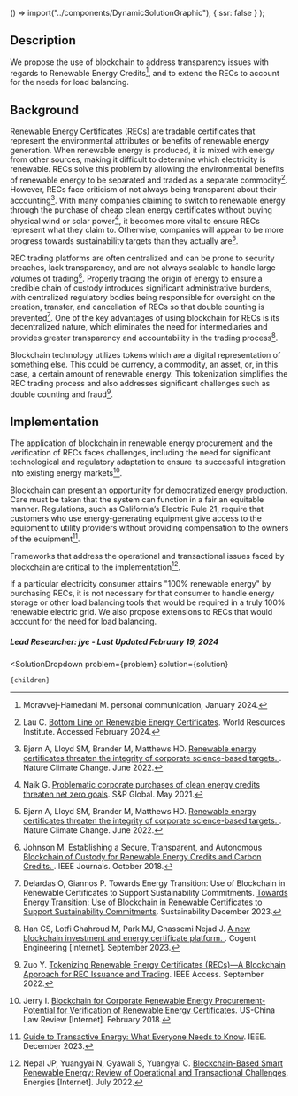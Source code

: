 


  () => import("../components/DynamicSolutionGraphic"),
  { ssr: false }
);


## Description

We propose the use of blockchain to address transparency issues with regards to Renewable Energy Credits[^"11"], and to extend the RECs to account for the needs for load balancing.

## Background


Renewable Energy Certificates (RECs) are tradable certificates that represent the environmental attributes or benefits of renewable energy generation. When renewable energy is produced, it is mixed with energy from other sources, making it difficult to determine which electricity is renewable. RECs solve this problem by allowing the environmental benefits of renewable energy to be separated and traded as a separate commodity[^"4"]. However, RECs face criticism of not always being transparent about their accounting[^"2"]. With many companies claiming to switch to renewable energy through the purchase of cheap clean energy certificates without buying physical wind or solar power[^"3"], it becomes more vital to ensure RECs represent what they claim to. Otherwise, companies will appear to be more progress towards sustainability targets than they actually are[^"2"].



REC trading platforms are often centralized and can be prone to security breaches, lack transparency, and are not always scalable to handle large volumes of trading[^"5"]. Properly tracing the origin of energy to ensure a credible chain of custody introduces significant administrative burdens, with centralized regulatory bodies being responsible for oversight on the creation, transfer, and cancellation of RECs so that double counting is prevented[^"8"].
One of the key advantages of using blockchain for RECs is its decentralized nature, which eliminates the need for intermediaries and provides greater transparency and accountability in the trading process[^"1"].

Blockchain technology utilizes tokens which are a digital representation of something else. This could be currency, a commodity, an asset, or, in this case, a certain amount of renewable energy. This tokenization simplifies the REC trading process and also addresses significant challenges such as double counting and fraud[^"7"].




## Implementation

The application of blockchain in renewable energy procurement and the verification of RECs faces challenges, including the need for significant technological and regulatory adaptation to ensure its successful integration into existing energy markets[^"6"].

Blockchain can present an opportunity for democratized energy production. Care must be taken that the system can function in a fair an equitable manner. Regulations, such as California’s Electric Rule 21, require that customers who use energy-generating equipment give access to the equipment to utility providers without providing compensation to the owners of the equipment[^"9"].

Frameworks that address the operational and transactional issues faced by blockchain are critical to the implementation[^"10"]. 

If a particular electricity consumer attains "100% renewable energy" by purchasing RECs, it is not necessary for that consumer to handle energy storage or other load balancing tools that would be required in a truly 100% renewable electric grid. We also propose extensions to RECs that would account for the need for load balancing.


##### Lead Researcher: jye - Last Updated February 19, 2024

[^"1"]: Han CS, Lotfi Ghahroud M, Park MJ, Ghassemi Nejad J. [A new blockchain investment and energy certificate platform. ](https://www.tandfonline.com/doi/full/10.1080/23311916.2023.2260226). Cogent Engineering [Internet]. September 2023.
[^"2"]: Bjørn A, Lloyd SM, Brander M, Matthews HD. [Renewable energy certificates threaten the integrity of corporate science-based targets. ](https://www.nature.com/articles/s41558-022-01379-5). Nature Climate Change. June 2022.
[^"3"]: Naik G. [Problematic corporate purchases of clean energy credits threaten net zero goals](https://www.spglobal.com/esg/insights/problematic-corporate-purchases-of-clean-energy-credits-threaten-net-zero-goals). S&P Global. May 2021.
[^"4"]: Lau C. [Bottom Line on Renewable Energy Certificates](https://www.wri.org/research/bottom-line-renewable-energy-certificates). World Resources Institute. Accessed February 2024.
[^"5"]: Johnson M. [Establishing a Secure, Transparent, and Autonomous Blockchain of Custody for Renewable Energy Credits and Carbon Credits. ](https://ieeexplore.ieee.org/document/8486626). IEEE Journals. October 2018.
[^"6"]: Jerry I. [Blockchain for Corporate Renewable Energy Procurement-Potential for Verification of Renewable Energy Certificates](https://www.semanticscholar.org/paper/Blockchain-for-Corporate-Renewable-Energy-for-of-Hsiao/2d4f38d9f17ce1aba378759c923239797f6ded8e). US-China Law Review [Internet]. February 2018.
[^"7"]: Zuo Y. [Tokenizing Renewable Energy Certificates (RECs)—A Blockchain Approach for REC Issuance and Trading](https://www.semanticscholar.org/paper/Tokenizing-Renewable-Energy-Certificates-(RECs)%E2%80%94A-Zuo/89356474123db591e5593d87f58b055c3c0c8be3). IEEE Access. September 2022.
[^"8"]: Delardas O, Giannos P. Towards Energy Transition: Use of Blockchain in Renewable Certificates to Support Sustainability Commitments. [Towards Energy Transition: Use of Blockchain in Renewable Certificates to Support Sustainability Commitments](https://www.mdpi.com/2071-1050/15/1/258). Sustainability.December 2023.
[^"9"]: [Guide to Transactive Energy: What Everyone Needs to Know](https://blockchain.ieee.org/verticals/transactive-energy/topics). IEEE. December 2023.
[^"10"]: Nepal JP, Yuangyai N, Gyawali S, Yuangyai C. [Blockchain-Based Smart Renewable Energy: Review of Operational and Transactional Challenges](https://www.mdpi.com/1996-1073/15/13/4911). Energies [Internet]. July 2022.
[^"11"]: Moravvej-Hamedani M. personal communication, January 2024. 





  <SolutionDropdown 
    problem={problem} 
    solution={solution}
  >
    {children}
  </SolutionDropdown>
